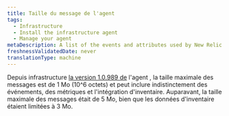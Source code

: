 ```yaml
---
title: Taille du message de l'agent
tags:
  - Infrastructure
  - Install the infrastructure agent
  - Manage your agent
metaDescription: A list of the events and attributes used by New Relic's infrastructure agent to collect and store your host data.
freshnessValidatedDate: never
translationType: machine
---
```


Depuis infrastructure [la version 1.0.989 de](/docs/release-notes/infrastructure-release-notes/infrastructure-agent-release-notes) l&apos;agent , la taille maximale des messages est de 1 Mo (10^6 octets) et peut inclure indistinctement des événements, des métriques et l&apos;intégration d&apos;inventaire. Auparavant, la taille maximale des messages était de 5 Mo, bien que les données d&apos;inventaire étaient limitées à 3 Mo.